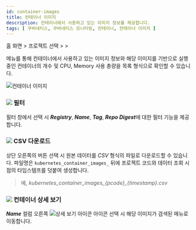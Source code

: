 ```yaml
---
id: container-images
title: 컨테이너 이미지
description: 컨테이너에서 사용하고 있는 이미지 정보를 제공합니다.
tags: [ 쿠버네티스, 쿠버네티스 모니터링, 컨테이너, 컨테이너 이미지 ]
---
```


홈 화면 > 프로젝트 선택 > <Cmdname sid="container" className="uitext" /> > <Cmdname sid="containerImages" className="uitext" />

<Cmdname sid="containerImages" className="uitext" /> 메뉴를 통해 컨테이너에서 사용하고 있는 이미지 정보와 해당 이미지를 기반으로 실행 중인 컨테이너의 개수 및 CPU, Memory 사용 총량을 목록 형식으로 확인할 수 있습니다.

![컨테이너 이미지](/img/k8s-container-img.png)

### ![](/img/char-a.svg) 필터

필터 창에서 <Cmdname sid="TTL06740" className="uitext" /> 선택 시 ***Registry***, ***Name***, ***Tag***, ***Repo Digest***에 대한 필터 기능을 제공합니다.

### ![](/img/char-b.svg) CSV 다운로드 

상단 오른쪽의 <Cmdname sid="sms_summary_download_csv" className="uitext" /> 버튼 선택 시 원본 데이터를 *CSV* 형식의 파일로 다운로드할 수 있습니다. 파일명은 `kubernetes_container_images_` 뒤에 프로젝트 코드와 데이터 조회 시점의 타임스탬프를 덧붙여 생성합니다. 

> 예, *kubernetes_container_images\_\{pcode}\_\{timestamp}.csv*

### ![](/img/char-c.svg) 컨테이너 상세 보기

***Name*** 컬럼 오른쪽 ![상세 보기 아이콘](/img/ic-pageview.svg) <Cmdname sid="TLT07247" className="uitext" /> 아이콘 선택 시 해당 이미지가 검색된 <Cmdname sid="container_list" className="uitext" /> 메뉴로 이동합니다.
